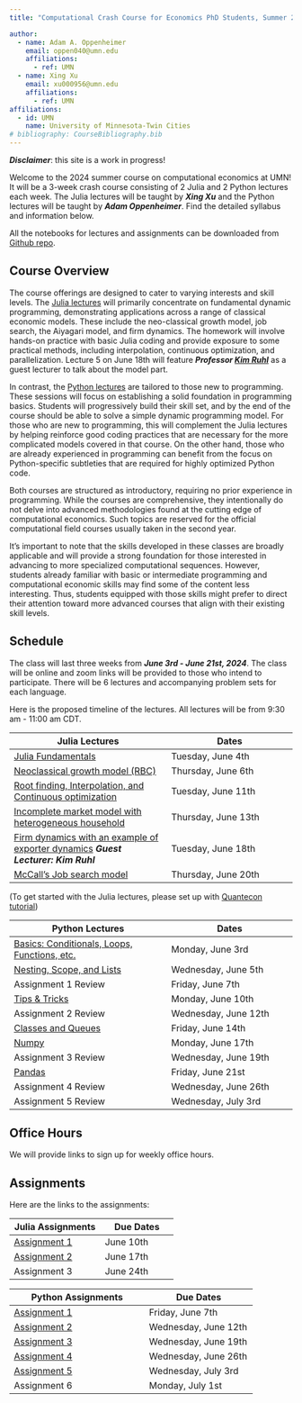 ```yaml
---
title: "Computational Crash Course for Economics PhD Students, Summer 2024 (UMN)"

author:
  - name: Adam A. Oppenheimer
    email: oppen040@umn.edu
    affiliations:
      - ref: UMN
  - name: Xing Xu
    email: xu000956@umn.edu
    affiliations:
      - ref: UMN
affiliations:
  - id: UMN
    name: University of Minnesota-Twin Cities
# bibliography: CourseBibliography.bib
---
```


***Disclaimer***: this site is a work in progress!

Welcome to the 2024 summer course on computational economics at UMN! It will be a 3-week crash course consisting of 2 Julia and 2 Python lectures each week. The Julia lectures will be taught by ***Xing Xu*** and the Python lectures will be taught by ***Adam Oppenheimer***. Find the detailed syllabus and information below.

All the notebooks for lectures and assignments can be downloaded from [Github repo](https://github.com/CompEconCrashCourse/CompEconCrashCourse.github.io).

## Course Overview

The course offerings are designed to cater to varying interests and skill levels. The [Julia lectures](Julia/Lectures/Julia_Lec_1_Compecon_Xing_Xu.ipynb) will primarily concentrate on fundamental dynamic programming, demonstrating applications across a range of classical economic models. These include the neo-classical growth model, job search, the Aiyagari model, and firm dynamics. The homework will involve hands-on practice with basic Julia coding and provide exposure to some practical methods, including interpolation, continuous optimization, and parallelization. Lecture 5 on June 18th will feature ***Professor [Kim Ruhl](https://kimjruhl.com)*** as a guest lecturer to talk about the model part.

In contrast, the [Python lectures](Python/Lectures/lecture1.ipynb) are tailored to those new to programming. These sessions will focus on establishing a solid foundation in programming basics. Students will progressively build their skill set, and by the end of the course should be able to solve a simple dynamic programming model. For those who are new to programming, this will complement the Julia lectures by helping reinforce good coding practices that are necessary for the more complicated models covered in that course. On the other hand, those who are already experienced in programming can benefit from the focus on Python-specific subtleties that are required for highly optimized Python code.

Both courses are structured as introductory, requiring no prior experience in programming. While the courses are comprehensive, they intentionally do not delve into advanced methodologies found at the cutting edge of computational economics. Such topics are reserved for the official computational field courses usually taken in the second year.

It's important to note that the skills developed in these classes are broadly applicable and will provide a strong foundation for those interested in advancing to more specialized computational sequences. However, students already familiar with basic or intermediate programming and computational economic skills may find some of the content less interesting. Thus, students equipped with those skills might prefer to direct their attention toward more advanced courses that align with their existing skill levels.

## Schedule

The class will last three weeks from ***June 3rd - June 21st, 2024***. The class will be online and zoom links will be provided to those who intend to participate. There will be 6 lectures and accompanying problem sets for each language.

Here is the proposed timeline of the lectures. All lectures will be from 9:30 am - 11:00 am CDT.

| Julia Lectures | Dates |
| ---------- | -------- |
| [Julia Fundamentals](Julia/Lectures/Julia_Lec_1_Compecon_Xing_Xu.ipynb) | Tuesday, June 4th |
| [Neoclassical growth model (RBC)](Julia/Lectures/Julia_Lec_2_Compecon_Xing_Xu.ipynb) | Thursday, June 6th |
| [Root finding, Interpolation, and Continuous optimization](Julia/Lectures/Julia_Lec_3_Compecon_Xing_Xu.ipynb) | Tuesday, June 11th |
| [Incomplete market model with heterogeneous household](Julia/Lectures/Julia_Lec_4_Compecon_Xing_Xu.ipynb) | Thursday, June 13th |
| [Firm dynamics with an example of exporter dynamics](Julia/Lectures/Julia_Lec_5_Compecon_Xing_Xu.ipynb) ***Guest Lecturer: Kim Ruhl*** | Tuesday, June 18th |
| [McCall's Job search model](Julia/Lectures/Julia_Lec_6_Compecon_Xing_Xu.ipynb)| Thursday, June 20th |
(To get started with the Julia lectures, please set up with [Quantecon tutorial](https://julia.quantecon.org/getting_started_julia/getting_started.html#))

| Python Lectures | Dates |
| ---------- | -------- |
| [Basics: Conditionals, Loops, Functions, etc.](https://github.com/CompEconCrashCourse/CompEconCrashCourse.github.io/blob/main/Python/Lectures/lecture1.ipynb) | Monday, June 3rd |
| [Nesting, Scope, and Lists](https://github.com/CompEconCrashCourse/CompEconCrashCourse.github.io/blob/main/Python/Lectures/lecture2.ipynb) | Wednesday, June 5th |
| Assignment 1 Review | Friday, June 7th |
| [Tips & Tricks](https://github.com/CompEconCrashCourse/CompEconCrashCourse.github.io/blob/main/Python/Lectures/lecture3.ipynb) | Monday, June 10th |
| Assignment 2 Review | Wednesday, June 12th |
| [Classes and Queues](https://github.com/CompEconCrashCourse/CompEconCrashCourse.github.io/blob/main/Python/Lectures/lecture4.ipynb) | Friday, June 14th |
| [Numpy](https://github.com/CompEconCrashCourse/CompEconCrashCourse.github.io/blob/main/Python/Lectures/lecture5.ipynb) | Monday, June 17th |
| Assignment 3 Review | Wednesday, June 19th |
| [Pandas](https://github.com/CompEconCrashCourse/CompEconCrashCourse.github.io/blob/main/Python/Lectures/lecture6.ipynb) | Friday, June 21st |
| Assignment 4 Review | Wednesday, June 26th |
| Assignment 5 Review | Wednesday, July 3rd |

## Office Hours

We will provide links to sign up for weekly office hours.

## Assignments

Here are the links to the assignments:

| Julia Assignments | Due Dates |
| ---------- | -------- |
| [Assignment 1](Julia/Assignments/Julia_PS_1_Compecon_Xing_Xu.ipynb) | June 10th |
| [Assignment 2](Julia/Assignments/Julia_PS_2_Compecon_Xing_Xu.ipynb) | June 17th |
| Assignment 3 | June 24th  |

| Python Assignments | Due Dates |
| ---------- | -------- |
| [Assignment 1](https://www.classes.cs.uchicago.edu/archive/2019/fall/12100-1/pa/pa1/index.html) | Friday, June 7th |
| [Assignment 2](https://www.classes.cs.uchicago.edu/archive/2019/fall/12100-1/pa/pa2/index.html) | Wednesday, June 12th |
| [Assignment 3](https://www.classes.cs.uchicago.edu/archive/2019/fall/12100-1/pa/pa3/index.html) | Wednesday, June 19th  |
| [Assignment 4](https://www.classes.cs.uchicago.edu/archive/2019/fall/12100-1/pa/pa4/index.html) | Wednesday, June 26th |
| [Assignment 5](https://www.classes.cs.uchicago.edu/archive/2019/fall/12100-1/pa/pa5/index.html) | Wednesday, July 3rd |
| Assignment 6 | Monday, July 1st |
